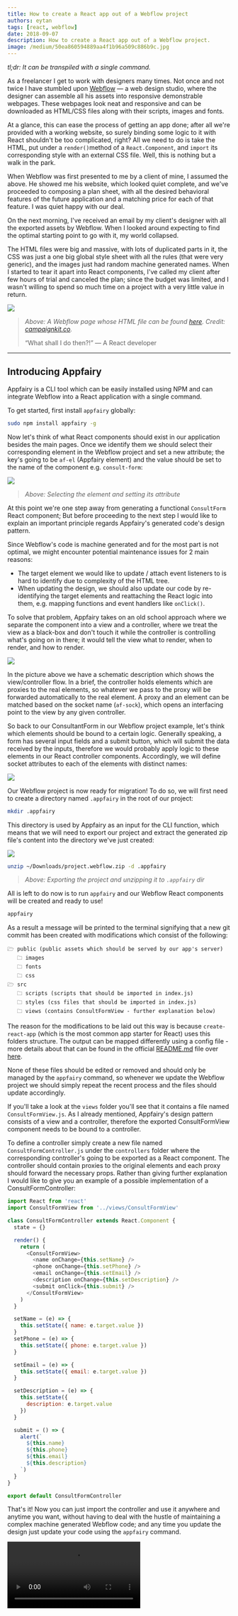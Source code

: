 ```yaml
---
title: How to create a React app out of a Webflow project
authors: eytan
tags: [react, webflow]
date: 2018-09-07
description: How to create a React app out of a Webflow project.
image: /medium/50ea860594889aa4f1b96a509c886b9c.jpg
---
```



<Article />

_tl;dr: It can be transpiled with a single command._

As a freelancer I get to work with designers many times. Not once and not twice I have stumbled upon [Webflow](https://webflow.com) — a web design studio, where the designer can assemble all his assets into responsive demonstrable webpages. These webpages look neat and responsive and can be downloaded as HTML/CSS files along with their scripts, images and fonts.

At a glance, this can ease the process of getting an app done; after all we're provided with a working website, so surely binding some logic to it with React shouldn't be too complicated, right? All we need to do is take the HTML, put under a `render()`method of a `React.Component`, and `import` its corresponding style with an external CSS file. Well, this is nothing but a walk in the park.

When Webflow was first presented to me by a client of mine, I assumed the above. He showed me his website, which looked quiet complete, and we've proceeded to composing a plan sheet, with all the desired behavioral features of the future application and a matching price for each of that feature. I was quiet happy with our deal.

On the next morning, I've received an email by my client's designer with all the exported assets by Webflow. When I looked around expecting to find the optimal starting point to go with it, my world collapsed.

The HTML files were big and massive, with lots of duplicated parts in it, the CSS was just a one big global style sheet with all the rules (that were very generic), and the images just had random machine generated names. When I started to tear it apart into React components, I've called my client after few hours of trial and canceled the plan; since the budget was limited, and I wasn't willing to spend so much time on a project with a very little value in return.

![](../../public/medium/50ea860594889aa4f1b96a509c886b9c.jpg)

> _Above: A Webflow page whose HTML file can be found [here](https://gist.github.com/DAB0mB/1979ac9cfa5fbe52e6375d80841200ae). Credit: [campaignkit.co](https://campaignkit.co)._
>
> “What shall I do then?!” — A React developer

---

# Introducing Appfairy

Appfairy is a CLI tool which can be easily installed using NPM and can integrate Webflow into a React application with a single command.

To get started, first install `appfairy` globally:

```sh
sudo npm install appfairy -g
```

Now let's think of what React components should exist in our application besides the main pages. Once we identify them we should select their corresponding element in the Webflow project and set a new attribute; the key's going to be `af-el` (Appfairy element) and the value should be set to the name of the component e.g. `consult-form`:

![](../../public/medium/4133a89b94c1797a726c64732a6acb4a.jpg)

> _Above: Selecting the element and setting its attribute_

At this point we're one step away from generating a functional `ConsultForm` React component; But before proceeding to the next step I would like to explain an important principle regards Appfairy's generated code's design pattern.

Since Webflow's code is machine generated and for the most part is not optimal, we might encounter potential maintenance issues for 2 main reasons:

- The target element we would like to update / attach event listeners to is hard to identify due to complexity of the HTML tree.
- When updating the design, we should also update our code by re-identifying the target elements and reattaching the React logic into them, e.g. mapping functions and event handlers like `onClick()`.

To solve that problem, Appfairy takes on an old school approach where we separate the component into a view and a controller, where we treat the view as a black-box and don't touch it while the controller is controlling what's going on in there; it would tell the view what to render, when to render, and how to render.

![](../../public/medium/31360e1c8ab84c672e68d7faa4af0846.jpg)

In the picture above we have a schematic description which shows the view/controller flow. In a brief, the controller holds elements which are proxies to the real elements, so whatever we pass to the proxy will be forwarded automatically to the real element. A proxy and an element can be matched based on the socket name (`af-sock`), which opens an interfacing point to the view by any given controller.

So back to our ConsultantForm in our Webflow project example, let's think which elements should be bound to a certain logic. Generally speaking, a form has several input fields and a submit button, which will submit the data received by the inputs, therefore we would probably apply logic to these elements in our React controller components. Accordingly, we will define socket attributes to each of the elements with distinct names:

![](../../public/medium/9cf1c0081093630fe6dfeeab6055e0d3.jpg)

Our Webflow project is now ready for migration! To do so, we will first need to create a directory named `.appfairy` in the root of our project:

```sh
mkdir .appfairy
```

This directory is used by Appfairy as an input for the CLI function, which means that we will need to export our project and extract the generated zip file's content into the directory we've just created:

![](../../public/medium/da0137e3b38b30be41a5c32479e3c4cd.jpg)

```sh
unzip ~/Downloads/project.webflow.zip -d .appfairy
```

> _Above: Exporting the project and unzipping it to `.appfairy` dir_

All is left to do now is to run `appfairy` and our Webflow React components will be created and ready to use!

```sh
appfairy
```

As a result a message will be printed to the terminal signifying that a new git commit has been created with modifications which consist of the following:

```
🗁 public (public assets which should be served by our app's server)
   🗀 images
   🗀 fonts
   🗀 css
🗁 src
   🗀 scripts (scripts that should be imported in index.js)
   🗀 styles (css files that should be imported in index.js)
   🗀 views (contains ConsultFormView - further explanation below)
```

The reason for the modifications to be laid out this way is because `create-react-app` (which is the most common app starter for React) uses this folders structure. The output can be mapped differently using a config file - more details about that can be found in the official [README.md](http://readme.md) file over [here](https://github.com/DAB0mB/Appfairy).

None of these files should be edited or removed and should only be managed by the `appfairy` command, so whenever we update the Webflow project we should simply repeat the recent process and the files should update accordingly.

If you'll take a look at the `views` folder you'll see that it contains a file named `ConsultFormView.js`. As I already mentioned, Appfairy's design pattern consists of a view and a controller, therefore the exported ConsultFormView component needs to be bound to a controller.

To define a controller simply create a new file named `ConsultFormController.js` under the `controllers` folder where the corresponding controller's going to be exported as a React component. The controller should contain proxies to the original elements and each proxy should forward the necessary props. Rather than giving further explanation I would like to give you an example of a possible implementation of a ConsultFormController:

```js
import React from 'react'
import ConsultFormView from '../views/ConsultFormView'

class ConsultFormController extends React.Component {
  state = {}

  render() {
    return (
      <ConsultFormView>
        <name onChange={this.setName} />
        <phone onChange={this.setPhone} />
        <email onChange={this.setEmail} />
        <description onChange={this.setDescription} />
        <submit onClick={this.submit} />
      </ConsultFormView>
    )
  }

  setName = (e) => {
    this.setState({ name: e.target.value })
  }
  setPhone = (e) => {
    this.setState({ phone: e.target.value })
  }

  setEmail = (e) => {
    this.setState({ email: e.target.value })
  }

  setDescription = (e) => {
    this.setState({
      description: e.target.value
    })
  }

  submit = () => {
    alert(`
      ${this.name}
      ${this.phone}
      ${this.email}
      ${this.description}
    `)
  }
}

export default ConsultFormController
```

That's it! Now you can just import the controller and use it anywhere and anytime you want, without having to deal with the hustle of maintaining a complex machine generated Webflow code; and any time you update the design just update your code using the `appfairy` command.

<Video src="/medium/55d6dee0027f11ee6061a0e3e140c028.webm" />

> _Above: An example usage of an Appfairy generated React component_

References:

- The full app's source code can be [found here](https://github.com/DAB0mB/Appfairy/tree/master/examples/prefetch)

- For an in-depth tutorial check out [this video](https://youtu.be/6hJe6pZld0o)

- API docs can be found in [the official GitHub repo](https://github.com/DAB0mB/Appfairy)

Have fun designing/coding 🙂
